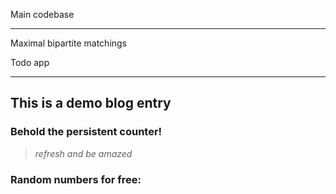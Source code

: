 

Main codebase

<div style={{ width: 400, height: 200 }}>
  <Intro />
</div>

<div style={{ width: 400, height: 200 }}>
  <Bipartite />
</div>

---

Maximal bipartite matchings

<DevEnv
  appRoot="package/bipartite/app.tsx"
  scssRoot="package/bipartite/index.scss"
  envKey="bipartite"
/>

Todo app

<DevEnv
  appRoot="package/intro/app.tsx"
  scssRoot="package/intro/index.scss"
  envKey="intro"
/>

---

## This is a demo blog entry

### Behold the persistent counter!

> <PersistentCounter />

> _refresh and be amazed_

### Random numbers for free:

> <RandomNumber />
